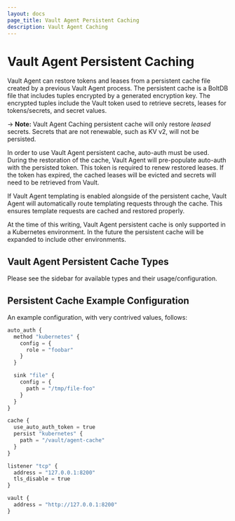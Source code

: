 ```yaml
---
layout: docs
page_title: Vault Agent Persistent Caching
description: Vault Agent Caching
---
```


# Vault Agent Persistent Caching

Vault Agent can restore tokens and leases from a persistent cache file created
by a previous Vault Agent process. The persistent cache is a BoltDB file that
includes tuples encrypted by a generated encryption key. The encrypted tuples
include the Vault token used to retrieve secrets, leases for tokens/secrets, and
secret values.

-> **Note:** Vault Agent Caching persistent cache will only restore _leased_
secrets. Secrets that are not renewable, such as KV v2, will not be persisted.

In order to use Vault Agent persistent cache, auto-auth must be used. During the
restoration of the cache, Vault Agent will pre-populate auto-auth with the
persisted token. This token is required to renew restored leases. If the token
has expired, the cached leases will be evicted and secrets will need to be
retrieved from Vault.

If Vault Agent templating is enabled alongside of the persistent cache, Vault
Agent will automatically route templating requests through the cache. This
ensures template requests are cached and restored properly.

At the time of this writing, Vault Agent persistent cache is only supported in a
Kubernetes environment. In the future the persistent cache will be expanded to
include other environments.


## Vault Agent Persistent Cache Types

Please see the sidebar for available types and their usage/configuration.

## Persistent Cache Example Configuration

An example configuration, with very contrived values, follows:

```python
auto_auth {
  method "kubernetes" {
    config = {
      role = "foobar"
    }
  }

  sink "file" {
    config = {
      path = "/tmp/file-foo"
    }
  }
}

cache {
  use_auto_auth_token = true
  persist "kubernetes" {
    path = "/vault/agent-cache"
  }
}

listener "tcp" {
  address = "127.0.0.1:8200"
  tls_disable = true
}

vault {
  address = "http://127.0.0.1:8200"
}
```
